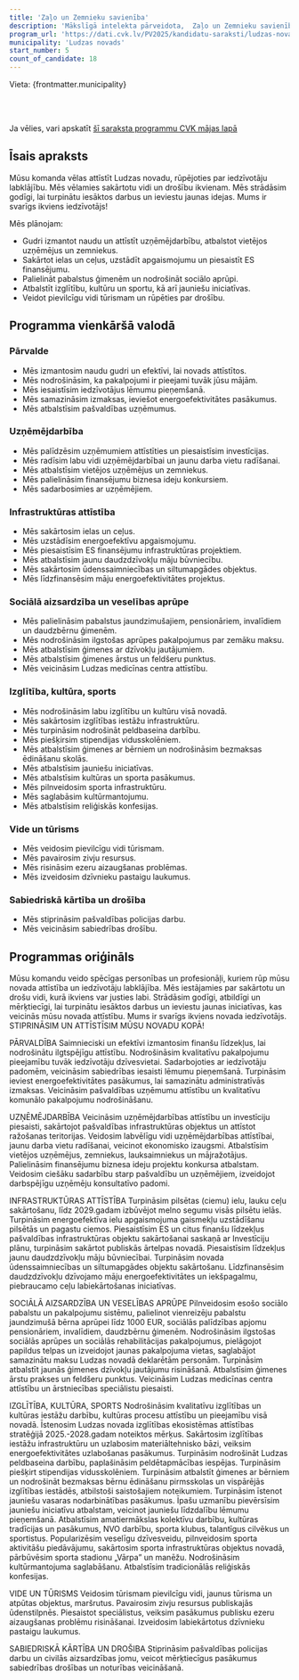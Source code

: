 ```yaml
---
title: 'Zaļo un Zemnieku savienība'
description: 'Mākslīgā intelekta pārveidota,  Zaļo un Zemnieku savienība - Ludzas novads programma vienkāršā valodā'
program_url: 'https://dati.cvk.lv/PV2025/kandidatu-saraksti/ludzas-novads/zalo-un-zemnieku-savieniba'
municipality: 'Ludzas novads'
start_number: 5
count_of_candidate: 18
---
```



Vieta: {frontmatter.municipality}<br/>

<Badge text="Infrastruktūras attīstība" variant="note" size="small" /> <Badge text="Sociālā aizsardzība" variant="note" size="small" /> <Badge text="Uzņēmējdarbības atbalsts" variant="note" size="small" /> <Badge text="Energoefektivitāte" variant="note" size="small" /> <Badge text="Izglītības kvalitāte" variant="note" size="small" />

<br/><br/> 

<Card title='Šis ir mākslīga intelekta ģenerēts apraksts' icon='starlight'>
    Ja vēlies, vari apskatīt <a href={frontmatter.program_url} target='_blank'>šī saraksta programmu CVK mājas lapā</a>
    </Card>

## Īsais apraksts

Mūsu komanda vēlas attīstīt Ludzas novadu, rūpējoties par iedzīvotāju labklājību. Mēs vēlamies sakārtotu vidi un drošību ikvienam. Mēs strādāsim godīgi, lai turpinātu iesāktos darbus un ieviestu jaunas idejas. Mums ir svarīgs ikviens iedzīvotājs!

Mēs plānojam:
*   Gudri izmantot naudu un attīstīt uzņēmējdarbību, atbalstot vietējos uzņēmējus un zemniekus.
*   Sakārtot ielas un ceļus, uzstādīt apgaismojumu un piesaistīt ES finansējumu.
*   Palielināt pabalstus ģimenēm un nodrošināt sociālo aprūpi.
*   Atbalstīt izglītību, kultūru un sportu, kā arī jauniešu iniciatīvas.
*   Veidot pievilcīgu vidi tūrismam un rūpēties par drošību.

## Programma vienkāršā valodā

### Pārvalde
*   Mēs izmantosim naudu gudri un efektīvi, lai novads attīstītos.
*   Mēs nodrošināsim, ka pakalpojumi ir pieejami tuvāk jūsu mājām.
*   Mēs iesaistīsim iedzīvotājus lēmumu pieņemšanā.
*   Mēs samazināsim izmaksas, ieviešot energoefektivitātes pasākumus.
*   Mēs atbalstīsim pašvaldības uzņēmumus.

### Uzņēmējdarbība
*   Mēs palīdzēsim uzņēmumiem attīstīties un piesaistīsim investīcijas.
*   Mēs radīsim labu vidi uzņēmējdarbībai un jaunu darba vietu radīšanai.
*   Mēs atbalstīsim vietējos uzņēmējus un zemniekus.
*   Mēs palielināsim finansējumu biznesa ideju konkursiem.
*   Mēs sadarbosimies ar uzņēmējiem.

### Infrastruktūras attīstība
*   Mēs sakārtosim ielas un ceļus.
*   Mēs uzstādīsim energoefektīvu apgaismojumu.
*   Mēs piesaistīsim ES finansējumu infrastruktūras projektiem.
*   Mēs atbalstīsim jaunu daudzdzīvokļu māju būvniecību.
*   Mēs sakārtosim ūdenssaimniecības un siltumapgādes objektus.
*   Mēs līdzfinansēsim māju energoefektivitātes projektus.

### Sociālā aizsardzība un veselības aprūpe
*   Mēs palielināsim pabalstus jaundzimušajiem, pensionāriem, invalīdiem un daudzbērnu ģimenēm.
*   Mēs nodrošināsim ilgstošas aprūpes pakalpojumus par zemāku maksu.
*   Mēs atbalstīsim ģimenes ar dzīvokļu jautājumiem.
*   Mēs atbalstīsim ģimenes ārstus un feldšeru punktus.
*   Mēs veicināsim Ludzas medicīnas centra attīstību.

### Izglītība, kultūra, sports
*   Mēs nodrošināsim labu izglītību un kultūru visā novadā.
*   Mēs sakārtosim izglītības iestāžu infrastruktūru.
*   Mēs turpināsim nodrošināt peldbaseina darbību.
*   Mēs piešķirsim stipendijas vidusskolēniem.
*   Mēs atbalstīsim ģimenes ar bērniem un nodrošināsim bezmaksas ēdināšanu skolās.
*   Mēs atbalstīsim jauniešu iniciatīvas.
*   Mēs atbalstīsim kultūras un sporta pasākumus.
*   Mēs pilnveidosim sporta infrastruktūru.
*   Mēs saglabāsim kultūrmantojumu.
*   Mēs atbalstīsim reliģiskās konfesijas.

### Vide un tūrisms
*   Mēs veidosim pievilcīgu vidi tūrismam.
*   Mēs pavairosim zivju resursus.
*   Mēs risināsim ezeru aizaugšanas problēmas.
*   Mēs izveidosim dzīvnieku pastaigu laukumus.

### Sabiedriskā kārtība un drošība
*   Mēs stiprināsim pašvaldības policijas darbu.
*   Mēs veicināsim sabiedrības drošību.

## Programmas oriģināls

Mūsu komandu veido spēcīgas personības un profesionāļi, kuriem rūp mūsu novada attīstība un iedzīvotāju labklājība. Mēs iestājamies par sakārtotu un drošu vidi, kurā ikviens var justies labi. Strādāsim godīgi, atbildīgi un mērķtiecīgi, lai turpinātu iesāktos darbus un ieviestu jaunas iniciatīvas, kas veicinās mūsu novada attīstību. Mums ir svarīgs ikviens novada iedzīvotājs.
STIPRINĀSIM UN ATTĪSTĪSIM MŪSU NOVADU KOPĀ!

PĀRVALDĪBA
Saimnieciski un efektīvi izmantosim finanšu līdzekļus, lai nodrošinātu ilgtspējīgu attīstību.
Nodrošināsim kvalitatīvu pakalpojumu pieejamību tuvāk iedzīvotāju dzīvesvietai.
Sadarbojoties ar iedzīvotāju padomēm, veicināsim sabiedrības iesaisti lēmumu pieņemšanā.
Turpināsim ieviest energoefektivitātes pasākumus, lai samazinātu administratīvās izmaksas.
Veicināsim pašvaldības uzņēmumu attīstību un kvalitatīvu komunālo pakalpojumu nodrošināšanu.

UZŅĒMĒJDARBĪBA
Veicināsim uzņēmējdarbības attīstību un investīciju piesaisti, sakārtojot pašvaldības infrastruktūras objektus un attīstot ražošanas teritorijas.
Veidosim labvēlīgu vidi uzņēmējdarbības attīstībai, jaunu darba vietu radīšanai, veicinot ekonomisko izaugsmi.
Atbalstīsim vietējos uzņēmējus, zemniekus, lauksaimniekus un mājražotājus.
Palielināsim finansējumu biznesa ideju projektu konkursa atbalstam.
Veidosim ciešāku sadarbību starp pašvaldību un uzņēmējiem, izveidojot darbspējīgu uzņēmēju konsultatīvo padomi.

INFRASTRUKTŪRAS ATTĪSTĪBA
Turpināsim pilsētas (ciemu) ielu, lauku ceļu sakārtošanu, līdz 2029.gadam izbūvējot melno segumu visās pilsētu ielās.
Turpināsim energoefektīva ielu apgaismojuma gaismekļu uzstādīšanu pilsētās un pagastu ciemos.
Piesaistīsim ES un citus finanšu līdzekļus pašvaldības infrastruktūras objektu sakārtošanai saskaņā ar Investīciju plānu, turpināsim sakārtot publiskās ārtelpas novadā.
Piesaistīsim līdzekļus jaunu daudzdzīvokļu māju būvniecībai.
Turpināsim novada ūdenssaimniecības un siltumapgādes objektu sakārtošanu.
Līdzfinansēsim daudzdzīvokļu dzīvojamo māju energoefektivitātes un iekšpagalmu, piebraucamo ceļu labiekārtošanas iniciatīvas.

SOCIĀLĀ AIZSARDZĪBA UN VESELĪBAS APRŪPE
Pilnveidosim esošo sociālo pabalstu un pakalpojumu sistēmu, palielinot vienreizēju pabalstu jaundzimušā bērna aprūpei līdz 1000 EUR, sociālās palīdzības apjomu pensionāriem, invalīdiem, daudzbērnu ģimenēm.
Nodrošināsim ilgstošas sociālās aprūpes un sociālās rehabilitācijas pakalpojumus, pielāgojot papildus telpas un izveidojot jaunas pakalpojuma vietas, saglabājot samazinātu maksu Ludzas novadā deklarētām personām.
Turpināsim atbalstīt jaunās ģimenes dzīvokļu jautājumu risināšanā.
Atbalstīsim ģimenes ārstu prakses un feldšeru punktus.
Veicināsim Ludzas medicīnas centra attīstību un ārstniecības speciālistu piesaisti.

IZGLĪTĪBA, KULTŪRA, SPORTS
Nodrošināsim kvalitatīvu izglītības un kultūras iestāžu darbību, kultūras procesu attīstību un pieejamību visā novadā.
Īstenosim Ludzas novada izglītības ekosistēmas attīstības stratēģijā 2025.-2028.gadam noteiktos mērķus.
Sakārtosim izglītības iestāžu infrastruktūru un uzlabosim materiāltehnisko bāzi, veiksim energoefektivitātes uzlabošanas pasākumus.
Turpināsim nodrošināt Ludzas peldbaseina darbību, paplašināsim peldētapmācības iespējas.
Turpināsim piešķirt stipendijas vidusskolēniem.
Turpināsim atbalstīt ģimenes ar bērniem un nodrošināt bezmaksas bērnu ēdināšanu pirmsskolas un vispārējās izglītības iestādēs, atbilstoši saistošajiem noteikumiem.
Turpināsim īstenot jauniešu vasaras nodarbinātības pasākumus.
Īpašu uzmanību pievērsīsim jauniešu iniciatīvu atbalstam, veicinot jauniešu līdzdalību lēmumu pieņemšanā.
Atbalstīsim amatiermākslas kolektīvu darbību, kultūras tradīcijas un pasākumus, NVO darbību, sporta klubus, talantīgus cilvēkus un sportistus.
Popularizēsim veselīgu dzīvesveidu, pilnveidosim sporta aktivitāšu piedāvājumu, sakārtosim sporta infrastruktūras objektus novadā, pārbūvēsim sporta stadionu „Vārpa” un manēžu.
Nodrošināsim kultūrmantojuma saglabāšanu.
Atbalstīsim tradicionālās reliģiskās konfesijas.

VIDE UN TŪRISMS
Veidosim tūrismam pievilcīgu vidi, jaunus tūrisma un atpūtas objektus, maršrutus.
Pavairosim zivju resursus publiskajās ūdenstilpnēs.
Piesaistot speciālistus, veiksim pasākumus publisku ezeru aizaugšanas problēmu risināšanai.
Izveidosim labiekārtotus dzīvnieku pastaigu laukumus.

SABIEDRISKĀ KĀRTĪBA UN DROŠIBA
Stiprināsim pašvaldības policijas darbu un civilās aizsardzības jomu, veicot mērķtiecīgus pasākumus sabiedrības drošības un noturības veicināšanā.

